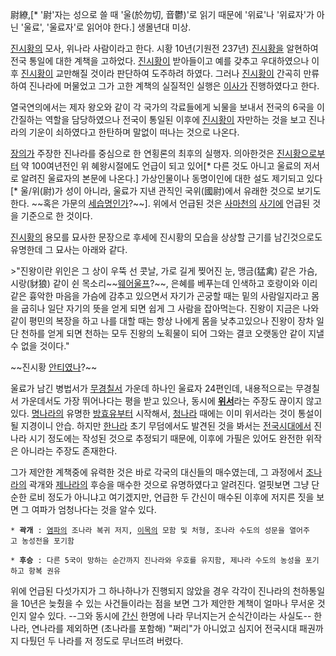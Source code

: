 尉繚,[* '尉'자는 성으로 쓸 때 '울(於勿切, 音鬱)'로 읽기 때문에 '위료'나 '위료자'가 아닌 '울료', '울료자'로 읽어야 한다.] 생몰년대 미상.

[[진시황]]의 모사, 위나라 사람이라고 한다. 시황 10년(기원전 237년) [[진시황]]을 알현하여 전국 통일에 대한 계책을 고하었다. [[진시황]]이 받아들이고 예를 갖추고 우대하였으나 이후 [[진시황]]이 교만해질 것이라 판단하여 도주하려 하였다. 그러나 [[진시황]]이 간곡히 만류하여 진나라에 머물었고 그가 고한 계책의 실질적인 실행은 [[이사]]가 진행하였다고 한다.

열국연의에서는 제자 왕오와 같이 각 국가의 각료들에게 뇌물을 보내서 전국의 6국을 이간질하는 역할을 담당하였으나 전국이 통일된 이후에 [[진시황]]이 자만하는 것을 보고 진나라의 기운이 쇠하였다고 한탄하며 말없이 떠나는 것으로 나온다.

[[장의]]가 주장한 진나라를 중심으로 한 연횡론의 최후의 실행자. 의아한것은 [[진시황]]으로부터 약 100여년전인 위 혜왕시절에도 언급이 되고 있어[* 다른 것도 아니고 울료의 저서로 알려진 울료자의 본문에 나온다.] 가상인물이나 동명이인에 대한 설도 제기되고 있다[* 울/위(尉)가 성이 아니라, 울료가 지낸 관직인 국위(國尉)에서 유래한 것으로 보기도 한다. ~~혹은 가문의 [[세습명]]인가?~~]. 위에서 언급된 것은 [[사마천]]의 [[사기]]에 언급된 것을 기준으로 한 것이다.

[[진시황]]의 용모를 묘사한 문장으로 후세에 진시황의 모습을 상상할 근기를 남긴것으로도 유명한데 그 묘사는 아래와 같다.

>"진왕이란 위인은 그 상이 우뚝 선 콧날, 가로 길게 찢어진 눈, 맹금(猛禽) 같은 가슴, 시랑(豺狼) 같이 쉰 목소리~~[[웨어울프]]?~~, 은혜를 베푸는데 인색하고 호랑이와 이리 같은 흉악한 마음을 가슴에 감추고 있으면서 자기가 곤궁할 때는 밑의 사람일지라고 몸을 굽히나 일단 자기의 뜻을 얻게 되면 쉽게 그 사람을 잡아먹는다. 진왕이 지금은 나와 같이 평민의 복장을 하고 나를 대할 때는 항상 나에게 몸을 낮추고있으나 진왕이 장차 일단 천하를 얻게 되면 천하는 모두 진왕의 노획물이 되어 그와는 결코 오랫동안 같이 지낼 수 없을 것이다."

~~진시황 [[안티]]였나?~~

울료가 남긴 병법서가 [[무경칠서]] 가운데 하나인 울료자 24편인데, 내용적으로는 무경칠서 가운데서도 가장 뛰어나다는 평을 받고 있으나, 동시에 '''[[위서]]'''라는 주장도 끊이지 않고 있다. [[명나라]]의 유명한 [[방효유]]부터 시작해서, [[청나라]] 때에는 이미 위서라는 것이 통설이 될 지경이니 안습. 하지만 [[한나라]] 초기 무덤에서도 발견된 것을 봐서는 [[전국시대]]에서 진나라 시기 정도에는 작성된 것으로 추정되기 때문에, 이후에 가필은 있어도 완전한 위작은 아니라는 주장도 존재한다.  

그가 제안한 계책중에 유력한 것은 바로 각국의 대신들의 매수였는데, 그 과정에서 [[조나라]]의 곽개와 [[제나라]]의 후승을 매수한 것으로 유명하였다고 알려진다. 얼핏보면 그냥 단순한 로비 정도가 아니냐고 여기겠지만, 언급한 두 간신이 매수된 이후에 저지른 짓을 보면 그 여파가 엄청나다는 것을 알수 있다.

 * '''곽개''' : [[염파]]의 조나라 복귀 저지, [[이목]]의 모함 및 처형, 조나라 수도의 성문을 열어주고 농성전을 포기함

 * '''후승''' : 다른 5국이 망하는 순간까지 진나라와 우호를 유지함, 제나라 수도의 농성을 포기하고 항복 권유

위에 언급된 다섯가지가 그 하나하나가 진행되지 않았을 경우 각각이 진나라의 천하통일을 10년은 늦췄을 수 있는 사건들이라는 점을 보면 그가 제안한 계책이 얼마나 무서운 것인지 알수 있다. --그와 동시에 [[간신]] 한명에 나라 무너지는거 순식간이라는 사실도-- 한나라, 연나라를 제외하면 (초나라를 포함해) "쩌리"가 아니었고 심지어 전국시대 패권까지 다퉜던 두 나라를 저 정도로 무너뜨려 버렸다.
